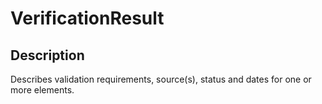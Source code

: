 # VerificationResult
 ## Description 
 Describes validation requirements, source(s), status and dates for one or more elements.
